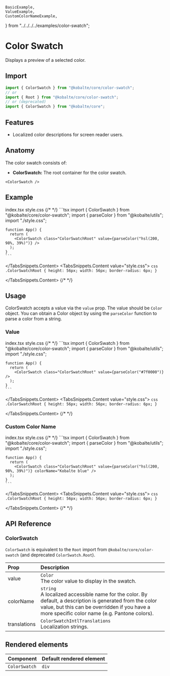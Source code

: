 	BasicExample,
	ValueExample,
	CustomColorNameExample,
} from "../../../../examples/color-swatch";

# Color Swatch

Displays a preview of a selected color.

## Import

```ts
import { ColorSwatch } from "@kobalte/core/color-swatch";
// or
import { Root } from "@kobalte/core/color-swatch";
// or (deprecated)
import { ColorSwatch } from "@kobalte/core";
```

## Features

- Localized color descriptions for screen reader users.

## Anatomy

The color swatch consists of:

- **ColorSwatch:** The root container for the color swatch.

```tsx
<ColorSwatch />
```

## Example

<Preview>
	<BasicExample />
</Preview>

<TabsSnippets>
  <TabsSnippets.List>
    <TabsSnippets.Trigger value="index.tsx">index.tsx</TabsSnippets.Trigger>
    <TabsSnippets.Trigger value="style.css">style.css</TabsSnippets.Trigger>
  </TabsSnippets.List>
{/* <!-- prettier-ignore-start -->*/}
  <TabsSnippets.Content value="index.tsx">
    ```tsx
	import { ColorSwatch } from "@kobalte/core/color-swatch";
    import { parseColor } from "@kobalte/utils";
    import "./style.css";

    function App() {
      return (
        <ColorSwatch class="ColorSwatchRoot" value={parseColor("hsl(200, 98%, 39%)")} />
      );
    }
    ```

  </TabsSnippets.Content>
  <TabsSnippets.Content value="style.css">
    ```css
    .ColorSwatchRoot {
      height: 56px;
      width: 56px;
      border-radius: 6px;
    }
    ```

  </TabsSnippets.Content>
{/* <!-- prettier-ignore-end -->*/}
</TabsSnippets>

## Usage

ColorSwatch accepts a value via the `value` prop. The value should be `Color` object. You can obtain a Color object by using the `parseColor` function to parse a color from a string.

### Value

<Preview>
	<ValueExample />
</Preview>

<TabsSnippets>
  <TabsSnippets.List>
    <TabsSnippets.Trigger value="index.tsx">index.tsx</TabsSnippets.Trigger>
    <TabsSnippets.Trigger value="style.css">style.css</TabsSnippets.Trigger>
  </TabsSnippets.List>
{/* <!-- prettier-ignore-start -->*/}
  <TabsSnippets.Content value="index.tsx">
    ```tsx
	import { ColorSwatch } from "@kobalte/core/color-swatch";
    import { parseColor } from "@kobalte/utils";
    import "./style.css";

    function App() {
      return (
        <ColorSwatch class="ColorSwatchRoot" value={parseColor("#7f0000")} />
      );
    }
    ```

  </TabsSnippets.Content>
  <TabsSnippets.Content value="style.css">
    ```css
    .ColorSwatchRoot {
      height: 56px;
      width: 56px;
      border-radius: 6px;
    }
    ```

  </TabsSnippets.Content>
{/* <!-- prettier-ignore-end -->*/}
</TabsSnippets>

### Custom Color Name

<Preview>
	<CustomColorNameExample />
</Preview>

<TabsSnippets>
  <TabsSnippets.List>
    <TabsSnippets.Trigger value="index.tsx">index.tsx</TabsSnippets.Trigger>
    <TabsSnippets.Trigger value="style.css">style.css</TabsSnippets.Trigger>
  </TabsSnippets.List>
{/* <!-- prettier-ignore-start -->*/}
  <TabsSnippets.Content value="index.tsx">
    ```tsx
	import { ColorSwatch } from "@kobalte/core/color-swatch";
    import { parseColor } from "@kobalte/utils";
    import "./style.css";

    function App() {
      return (
        <ColorSwatch class="ColorSwatchRoot" value={parseColor("hsl(200, 98%, 39%)")} colorName="Kobalte blue" />
      );
    }
    ```

  </TabsSnippets.Content>
  <TabsSnippets.Content value="style.css">
    ```css
    .ColorSwatchRoot {
      height: 56px;
      width: 56px;
      border-radius: 6px;
    }
    ```

  </TabsSnippets.Content>
{/* <!-- prettier-ignore-end -->*/}
</TabsSnippets>

## API Reference

### ColorSwatch

`ColorSwatch` is equivalent to the `Root` import from `@kobalte/core/color-swatch` (and deprecated `ColorSwatch.Root`).

| Prop         | Description                                                                                                                                                                                                     |
| :----------- | :-------------------------------------------------------------------------------------------------------------------------------------------------------------------------------------------------------------- |
| value        | `Color` <br/> The color value to display in the swatch.                                                                                                                                                         |
| colorName    | `string` <br/> A localized accessible name for the color. By default, a description is generated from the color value, but this can be overridden if you have a more specific color name (e.g. Pantone colors). |
| translations | `ColorSwatchIntlTranslations` <br/> Localization strings.                                                                                                                                                       |

## Rendered elements

| Component     | Default rendered element |
| :------------ | :----------------------- |
| `ColorSwatch` | `div`                    |
